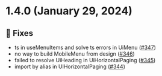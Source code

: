 
<Meta title="Releases/v1.4.x/v1.4.0/Changelog"/>
  
# 1.4.0 (January 29, 2024)

## 🐛 Fixes
* ts in useMenuItems and solve ts errors in UiMenu   ([#347](https://github.com/infermedica/component-library/pull/347))
* no way to build MobileMenu from design  ([#346](https://github.com/infermedica/component-library/pull/346))
* failed to resolve UiHeading in UiHorizontalPaging  ([#345](https://github.com/infermedica/component-library/pull/345))
* import by alias in UIHorizontalPaging  ([#344](https://github.com/infermedica/component-library/pull/344))

